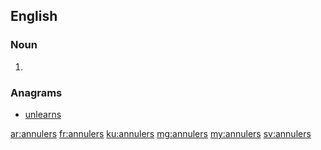 ==English==

===Noun===
{{head|en}}

# {{plural of|annuler}}

===Anagrams===
* [[unlearns#English|unlearns]]

[[ar:annulers]]
[[fr:annulers]]
[[ku:annulers]]
[[mg:annulers]]
[[my:annulers]]
[[sv:annulers]]